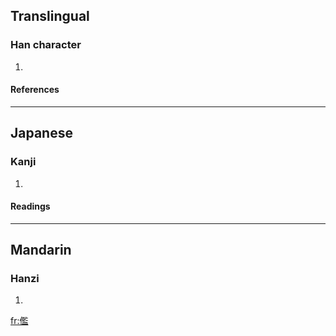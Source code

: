 ==Translingual==
===Han character===
{{Han char|rn=9|rad=人|as=14|sn=16|four=|canj=人尸戈廿 (OSIT), 人尸一廿 (OSMT)}}
# {{defn|Han}}
====References====
{{Han ref|kx=0120.010|dkj=01229|dj=0253.160|hdz=10230.050|uh=5116|ud=20758}}
----
==Japanese==
===Kanji===
{{ja-kanji|grade=|rs=人14}}
# {{defn|Japanese}}
====Readings====
{{ja-readings|on=[[らん]] (ran)|kun=[[みにくい]] (minikui)}}
----
==Mandarin==
===Hanzi===
{{cmn-hanzi|pin=[[lán]] ([[lan2]])|wg=lan<sup>2</sup>}}
# {{defn|Mandarin}}

[[fr:儖]]